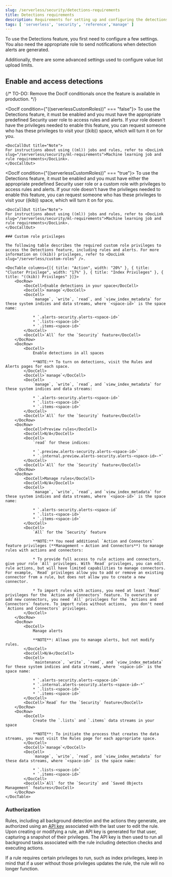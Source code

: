 ```yaml
---
slug: /serverless/security/detections-requirements
title: Detections requirements
description: Requirements for setting up and configuring the detections feature.
tags: [ 'serverless', 'security', 'reference','manage' ]
---
```


<DocBadge template="technical preview" />
<div id="detections-permissions-section"></div>

To use the <DocLink slug="/serverless/security/detection-engine-overview">Detections feature</DocLink>, you first need to
configure a few settings. You also need the appropriate role to send
<DocLink slug="/serverless/security/rules-create" section="set-up-alert-notifications-optional">notifications</DocLink> when detection alerts are generated.

Additionally, there are some <DocLink slug="/serverless/security/detections-requirements" section="configure-list-upload-limits">advanced settings</DocLink> used to
configure <DocLink slug="/serverless/security/value-lists-exceptions">value list</DocLink> upload limits.

<div id="enable-detections-ui"></div>

## Enable and access detections

{/* TO-DO: Remove the DocIf conditionals once the feature is available in production. */}

<DocIf condition={"((serverlessCustomRoles))" === "false"}>
    To use the Detections feature, it must be enabled and you must have the appropriate <DocLink slug="/serverless/general/assign-user-roles">predefined Security user role</DocLink> to access rules and alerts. If your role doesn't have the privileges needed to enable this feature, you can request someone who has these privileges to visit your ((kib)) space, which will turn it on for you.

    <DocCallOut title="Note">
    For instructions about using ((ml)) jobs and rules, refer to <DocLink slug="/serverless/security/ml-requirements">Machine learning job and rule requirements</DocLink>.
    </DocCallOut>
</DocIf>

<DocIf condition={"((serverlessCustomRoles))" === "true"}>
    To use the Detections feature, it must be enabled and you must have either the appropriate <DocLink slug="/serverless/general/assign-user-roles">predefined Security user role</DocLink> or a <DocLink slug="/serverless/custom-roles">custom role</DocLink> with privileges to access rules and alerts. If your role doesn't have the privileges needed to enable this feature, you can request someone who has these privileges to visit your ((kib)) space, which will turn it on for you. 

    <DocCallOut title="Note">
    For instructions about using ((ml)) jobs and rules, refer to <DocLink slug="/serverless/security/ml-requirements">Machine learning job and rule requirements</DocLink>.
    </DocCallOut>

    ### Custom role privileges

    The following table describes the required custom role privileges to access the Detections feature, including rules and alerts. For more information on ((kib)) privileges, refer to <DocLink slug="/serverless/custom-roles" />.

    <DocTable columns={[{ title: "Action", width: "20%" }, { title: "Cluster Privilege", width: "17%" }, { title: "Index Privileges" }, { title: "((kib)) Privileges" }]}>
        <DocRow>
            <DocCell>Enable detections in your space</DocCell>
            <DocCell>`manage`</DocCell>
            <DocCell>
                `manage`, `write`, `read`, and `view_index_metadata` for these system indices and data streams, where `<space-id>` is the space name:

                * `.alerts-security.alerts-<space-id>`
                * `.lists-<space-id>`
                * `.items-<space-id>`
            </DocCell>
            <DocCell>`All` for the `Security` feature</DocCell>
        </DocRow>
        <DocRow>
            <DocCell>
                Enable detections in all spaces

                **NOTE:** To turn on detections, visit the Rules and Alerts pages for each space.
            </DocCell>
            <DocCell>`manage`</DocCell>
            <DocCell>
                `manage`, `write`, `read`, and `view_index_metadata` for these system indices and data streams:

                * `.alerts-security.alerts-<space-id>`
                * `.lists-<space-id>`
                * `.items-<space-id>`
            </DocCell>
            <DocCell>`All` for the `Security` feature</DocCell>
        </DocRow>
        <DocRow>
            <DocCell>Preview rules</DocCell>
            <DocCell>N/A</DocCell>
            <DocCell>
                `read` for these indices:

                * `.preview.alerts-security.alerts-<space-id>`
                * `.internal.preview.alerts-security.alerts-<space-id>-*`
            </DocCell>
            <DocCell>`All` for the `Security` feature</DocCell>
        </DocRow>
        <DocRow>
            <DocCell>Manage rules</DocCell>
            <DocCell>N/A</DocCell>
            <DocCell>
                `manage`, `write`, `read`, and `view_index_metadata` for these system indices and data streams, where `<space-id>` is the space name:

                * `.alerts-security.alerts-<space-id`
                * `.lists-<space-id>`
                * `.items-<space-id>`
            </DocCell>
            <DocCell>
                `All` for the `Security` feature

                **NOTE:** You need additional `Action and Connectors` feature privileges (**Management → Action and Connectors**) to manage rules with actions and connectors:

                * To provide full access to rule actions and connectors, give your role `All` privileges. With `Read` privileges, you can edit rule actions, but will have limited capabilities to manage connectors. For example, `Read` privileges allow you to add or remove an existing connector from a rule, but does not allow you to create a new connector.

                * To import rules with actions, you need at least `Read` privileges for the `Action and Connectors` feature. To overwrite or add new connectors, you need `All` privileges for the `Actions and Connectors` feature. To import rules without actions,  you don't need `Actions and Connectors` privileges.
            </DocCell>
        </DocRow>
        <DocRow>
            <DocCell>
                Manage alerts

                **NOTE**: Allows you to manage alerts, but not modify rules.    
            </DocCell>
            <DocCell>N/A</DocCell>
            <DocCell>
                `maintenance`, `write`, `read`, and `view_index_metadata` for these system indices and data streams, where `<space-id>` is the space name:

                * `.alerts-security.alerts-<space-id>`
                * `.internal.alerts-security.alerts-<space-id>-*`
                * `.lists-<space-id>`
                * `.items-<space-id>`
            </DocCell>
            <DocCell>`Read` for the `Security` feature</DocCell>
        </DocRow>
        <DocRow>
            <DocCell>
                Create the `.lists` and `.items` data streams in your space

                **NOTE**: To initiate the process that creates the data streams, you must visit the Rules page for each appropriate space.
            </DocCell>
            <DocCell>`manage`</DocCell>
            <DocCell>
                `manage`, `write`, `read`, and `view_index_metadata` for these data streams, where `<space-id>` is the space name:

                * `.lists-<space-id>`
                * `.items-<space-id>`
            </DocCell>
            <DocCell>`All` for the `Security` and `Saved Objects Management` features</DocCell>
        </DocRow>
    </DocTable>
</DocIf>

<div id="alerting-auth-model"></div>

### Authorization

Rules, including all background detection and the actions they generate, are authorized using an [API key](((kibana-ref))/api-keys.html) associated with the last user to edit the rule. Upon creating or modifying a rule, an API key is generated for that user, capturing a snapshot of their privileges. The API key is then used to run all background tasks associated with the rule including detection checks and executing actions.

<DocCallOut title="Important" color="warning">

If a rule requires certain privileges to run, such as index privileges, keep in mind that if a user without those privileges updates the rule, the rule will no longer function.

</DocCallOut>
